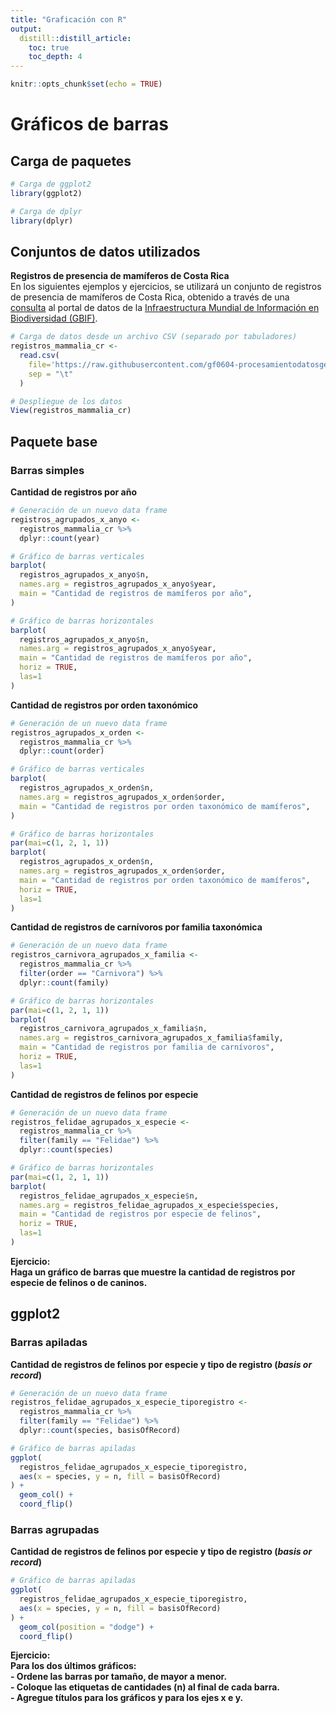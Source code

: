 ```yaml
---
title: "Graficación con R"
output: 
  distill::distill_article:
    toc: true
    toc_depth: 4
---
```


```r
knitr::opts_chunk$set(echo = TRUE)
```

# Gráficos de barras

## Carga de paquetes

```r
# Carga de ggplot2
library(ggplot2)

# Carga de dplyr
library(dplyr)
```

## Conjuntos de datos utilizados

**Registros de presencia de mamíferos de Costa Rica**  
En los siguientes ejemplos y ejercicios, se utilizará un conjunto de registros de presencia de mamíferos de Costa Rica, obtenido a través de una [consulta](https://doi.org/10.15468/dl.y3gadr) al portal de datos de la [Infraestructura Mundial de Información en Biodiversidad (GBIF)](https://www.gbif.org/).

```r
# Carga de datos desde un archivo CSV (separado por tabuladores)
registros_mammalia_cr <- 
  read.csv(
    file='https://raw.githubusercontent.com/gf0604-procesamientodatosgeograficos/2021i-datos/main/gbif/mammalia-cr-registros.csv', 
    sep = "\t"
  )
```

```r
# Despliegue de los datos
View(registros_mammalia_cr)
```

## Paquete base

### Barras simples

**Cantidad de registros por año**

```r
# Generación de un nuevo data frame
registros_agrupados_x_anyo <-
  registros_mammalia_cr %>%
  dplyr::count(year)

# Gráfico de barras verticales
barplot(
  registros_agrupados_x_anyo$n, 
  names.arg = registros_agrupados_x_anyo$year,
  main = "Cantidad de registros de mamíferos por año",
)

# Gráfico de barras horizontales
barplot(
  registros_agrupados_x_anyo$n, 
  names.arg = registros_agrupados_x_anyo$year,
  main = "Cantidad de registros de mamíferos por año",
  horiz = TRUE,
  las=1
)
```

**Cantidad de registros por orden taxonómico**

```r
# Generación de un nuevo data frame
registros_agrupados_x_orden <-
  registros_mammalia_cr %>%
  dplyr::count(order)

# Gráfico de barras verticales
barplot(
  registros_agrupados_x_orden$n, 
  names.arg = registros_agrupados_x_orden$order,
  main = "Cantidad de registros por orden taxonómico de mamíferos",
)

# Gráfico de barras horizontales
par(mai=c(1, 2, 1, 1))
barplot(
  registros_agrupados_x_orden$n, 
  names.arg = registros_agrupados_x_orden$order,
  main = "Cantidad de registros por orden taxonómico de mamíferos",
  horiz = TRUE,
  las=1
)
```

**Cantidad de registros de carnívoros por familia taxonómica**

```r
# Generación de un nuevo data frame
registros_carnivora_agrupados_x_familia <-
  registros_mammalia_cr %>%
  filter(order == "Carnivora") %>%
  dplyr::count(family)

# Gráfico de barras horizontales
par(mai=c(1, 2, 1, 1))
barplot(
  registros_carnivora_agrupados_x_familia$n, 
  names.arg = registros_carnivora_agrupados_x_familia$family,
  main = "Cantidad de registros por familia de carnívoros",
  horiz = TRUE,
  las=1
)
```

**Cantidad de registros de felinos por especie**

```r
# Generación de un nuevo data frame
registros_felidae_agrupados_x_especie <-
  registros_mammalia_cr %>%
  filter(family == "Felidae") %>%
  dplyr::count(species)

# Gráfico de barras horizontales
par(mai=c(1, 2, 1, 1))
barplot(
  registros_felidae_agrupados_x_especie$n, 
  names.arg = registros_felidae_agrupados_x_especie$species,
  main = "Cantidad de registros por especie de felinos",
  horiz = TRUE,
  las=1
)
```

**Ejercicio:  
Haga un gráfico de barras que muestre la cantidad de registros por especie de felinos o de caninos.**

## ggplot2

### Barras apiladas

**Cantidad de registros de felinos por especie y tipo de registro (*basis or record*)**

```r
# Generación de un nuevo data frame
registros_felidae_agrupados_x_especie_tiporegistro <-
  registros_mammalia_cr %>%
  filter(family == "Felidae") %>%
  dplyr::count(species, basisOfRecord)

# Gráfico de barras apiladas
ggplot(
  registros_felidae_agrupados_x_especie_tiporegistro, 
  aes(x = species, y = n, fill = basisOfRecord)
) +
  geom_col() +
  coord_flip()
```

### Barras agrupadas

**Cantidad de registros de felinos por especie y tipo de registro (*basis or record*)**

```r
# Gráfico de barras apiladas
ggplot(
  registros_felidae_agrupados_x_especie_tiporegistro, 
  aes(x = species, y = n, fill = basisOfRecord)
) +
  geom_col(position = "dodge") +
  coord_flip()
```

**Ejercicio:  
Para los dos últimos gráficos:  
- Ordene las barras por tamaño, de mayor a menor.  
- Coloque las etiquetas de cantidades (n) al final de cada barra.  
- Agregue títulos para los gráficos y para los ejes x e y.**
